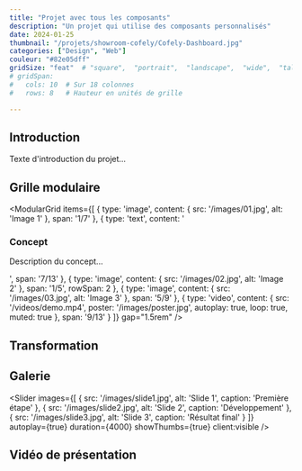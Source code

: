 ```yaml
---
title: "Projet avec tous les composants"
description: "Un projet qui utilise des composants personnalisés"
date: 2024-01-25
thumbnail: "/projets/showroom-cofely/Cofely-Dashboard.jpg"
categories: ["Design", "Web"]
couleur: "#82e05dff"
gridSize: "feat"  # "square",  "portrait",  "landscape",  "wide",  "tall",  "feat",  "mini",
# gridSpan:
#   cols: 10  # Sur 18 colonnes
#   rows: 8   # Hauteur en unités de grille

---
```



## Introduction

Texte d'introduction du projet...

<FullWidthImage
  src="/images/hero.jpg"
  alt="Vue d'ensemble"
  caption="Vue d'ensemble du projet"
  height="70vh"
  parallax={true}
/>

## Grille modulaire

<ModularGrid
  items={[
    {
      type: 'image',
      content: { src: '/images/01.jpg', alt: 'Image 1' },
      span: '1/7'
    },
    {
      type: 'text',
      content: '<h3>Concept</h3><p>Description du concept...</p>',
      span: '7/13'
    },
    {
      type: 'image',
      content: { src: '/images/02.jpg', alt: 'Image 2' },
      span: '1/5',
      rowSpan: 2
    },
    {
      type: 'image',
      content: { src: '/images/03.jpg', alt: 'Image 3' },
      span: '5/9'
    },
    {
      type: 'video',
      content: { 
        src: '/videos/demo.mp4',
        poster: '/images/poster.jpg',
        autoplay: true,
        loop: true,
        muted: true
      },
      span: '9/13'
    }
  ]}
  gap="1.5rem"
/>

## Transformation

<BeforeAfter 
  before="/images/before.jpg"
  after="/images/after.jpg"
  alt="Transformation du design"
  client:visible
/>

## Galerie

<Slider
  images={[
    { src: '/images/slide1.jpg', alt: 'Slide 1', caption: 'Première étape' },
    { src: '/images/slide2.jpg', alt: 'Slide 2', caption: 'Développement' },
    { src: '/images/slide3.jpg', alt: 'Slide 3', caption: 'Résultat final' }
  ]}
  autoplay={true}
  duration={4000}
  showThumbs={true}
  client:visible
/>

## Vidéo de présentation

<VideoPlayer
  src="/videos/presentation.mp4"
  poster="/images/video-poster.jpg"
  aspectRatio="21/9"
/>